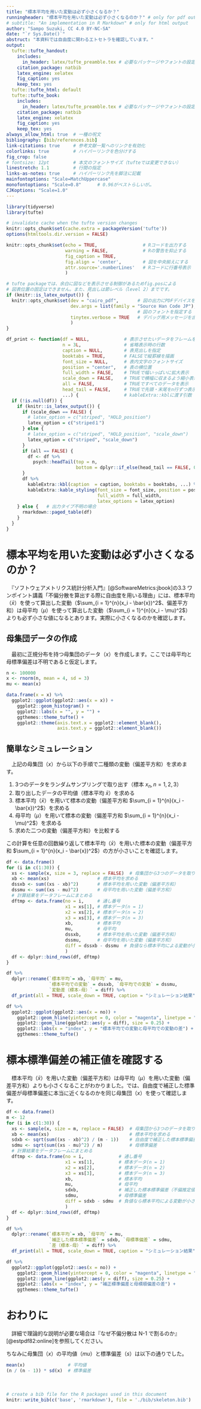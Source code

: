 ```yaml
---
title: "標本平均を用いた変動は必ず小さくなるか？"
runningheader: "標本平均を用いた変動は必ず小さくなるのか？" # only for pdf output
# subtitle: "An implementation in R Markdown" # only for html output
author: "Sampo Suzuki, CC 4.0 BY-NC-SA"
date: "`r Sys.Date()`"
abstruct: "本資料では自由度に関わるエトセトラを確認しています。"
output:
  tufte::tufte_handout:
    includes:
      in_header: latex/tufte_preamble.tex # 必要なパッケージやフォントの設定
    citation_package: natbib
    latex_engine: xelatex
    fig_caption: yes
    keep_tex: yes
  tufte::tufte_html: default
  tufte::tufte_book:
    includes:
      in_header: latex/tufte_preamble.tex # 必要なパッケージやフォントの設定
    citation_package: natbib
    latex_engine: xelatex
    fig_caption: yes
    keep_tex: yes
always_allow_html: true  # 一種の呪文
bibliography: [bib/references.bib]
link-citations: true     # 参考文献一覧へのリンクを有効化
colorlinks: true         # ハイパーリンクを色分けする
fig_crop: false
# fontsize: 12pt         # 本文のフォントサイズ（tufteでは変更できない）
linestretch: 1.1         # 行間の指定
links-as-notes: true     # ハイパーリンク先を脚注に記載
mainfontoptions: "Scale=MatchUppercase"
monofontoptions: "Scale=0.8"      # 0.96がベストらしいが…
CJKoptions: "Scale=1.0"
---
```


```r
library(tidyverse)
library(tufte)

# invalidate cache when the tufte version changes
knitr::opts_chunk$set(cache.extra = packageVersion('tufte'))
options(htmltools.dir.version = FALSE)

knitr::opts_chunk$set(echo = TRUE,                 # Rコードを出力する
                      warning = FALSE,             # Rの警告を抑止する
                      fig_caption = TRUE,
                      fig.align = 'center',        # 図を中央揃えにする
                      attr.source='.numberLines'   # Rコードに行番号表示
                      )

# tufte packageでは、余白に図などを表示させる制御があるためfig.posによる
# 図表位置の固定はできません。また、見出しは節レベル（level 2）までです。
if (knitr::is_latex_output()) {
  knitr::opts_chunk$set(dev = "cairo_pdf",       # 図の出力にPDFデバイスを使う
                        dev.args = list(family = "Source Han Code JP"),
                                                 # 図のフォントを指定する
                        tinytex.verbose = TRUE   # デバッグ用メッセージを出力
                        )
}

df_print <- function(df = NULL,             # 表示させたいデータをフレームを指定
                     n = 3L,                # 省略表示時の行数
                     caption = NULL,        # 表見出しを指定
                     booktabs = TRUE,       # FALSEで縦罫線を描画
                     font_size = NULL,      # 表内文字のフォントサイズ
                     position = "center",   # 表の横位置
                     full_width = FALSE,    # TRUEで幅いっぱいに拡大表示
                     scale_down = FALSE,    # TRUEで横幅に収まるよう縮小表示
                     all = FALSE,           # TRUEですべてのデータを表示
                     head_tail = FALSE,     # TRUEで先頭・末尾をn行ずつ表示
                     ...) {                 # kableExtra::kblに渡す引数
  if (!is.null(df)) {
    if (knitr::is_latex_output()) {
      if (scale_down == FALSE) {
        # latex_option = c("striped", "HOLD_position")
        latex_option = c("striped１")
      } else {
        # latex_option = c("striped", "HOLD_position", "scale_down")
        latex_option = c("striped", "scale_down")
      }
      if (all == FALSE) {
        df <- df %>% 
          psych::headTail(top = n,
                          bottom = dplyr::if_else(head_tail == FALSE, 0L, n))
      }
      df %>% 
        kableExtra::kbl(caption  = caption, booktabs = booktabs, ...) %>%
        kableExtra::kable_styling(font_size = font_size, position = position,
                                  full_width = full_width,
                                  latex_options = latex_option)
    } else {   # 出力タイプ不明の場合
      rmarkdown::paged_table(df)
    }
  }
}

```


# **標本平均を用いた変動は必ず小さくなるのか？**
　『ソフトウェアメトリクス統計分析入門』[@SoftwareMetrics:jbook]の3.3 ワンポイント講義「不偏分散を算出する際に自由度を用いる理由」には、標本平均（$\bar{x}$）を使って算出した変動（$\sum_{i = 1}^{n}(x_i - \bar{x})^2$、偏差平方和）は母平均（$\mu$）を使って算出した変動（$\sum_{i = 1}^{n}(x_i - \mu)^2$）よりも必ず小さな値になるとあります。実際に小さくなるのかを確認します。


## **母集団データの作成**
　最初に正規分布を持つ母集団のデータ（$x$）を作成します。ここでは母平均と母標準偏差は不明であると仮定します。
```r
n <- 100000
x <- rnorm(n, mean = 4, sd = 3)
mu <- mean(x)

data.frame(x = x) %>% 
  ggplot2::ggplot(ggplot2::aes(x = x)) +
    ggplot2::geom_histogram() + 
    ggplot2::labs(x = "", y = "") +
    ggthemes::theme_tufte() + 
    ggplot2::theme(axis.text.x = ggplot2::element_blank(),
                   axis.text.y = ggplot2::element_blank())
```

\newpage

## **簡単なシミュレーション**
　上記の母集団（$x$）から以下の手順で二種類の変動（偏差平方和）を求めます。

1. 3つのデータをランダムサンプリングで取り出す（標本 $x_n, n = 1, 2, 3$）
1. 取り出したデータの平均値（標本平均 $\bar{x}$）を求める
1. 標本平均（$\bar{x}$）を用いて標本の変動（偏差平方和 $\sum_{i = 1}^{n}(x_i - \bar{x})^2$）を求める
1. 母平均（$\mu$）を用いて標本の変動（偏差平方和 $\sum_{i = 1}^{n}(x_i - \mu)^2$）を求める
1. 求めた二つの変動（偏差平方和）を比較する

この計算を任意の回数繰り返して標本平均（$\bar{x}$）を用いた標本の変動（偏差平方和 $\sum_{i = 1}^{n}(x_i - \bar{x})^2$）の方が小さいことを確認します。

```r
df <- data.frame()
for (i in c(1:30)) {
  xs <- sample(x, size = 3, replace = FALSE)  # 母集団から3つのデータを取り出す
  xb <- mean(xs)                  # 標本平均を求める
  dssxb <- sum((xs - xb)^2)       # 標本平均を用いた変動（偏差平方和）
  dssmu <- sum((xs - mu)^2)       # 母平均を用いた変動（偏差平方和）
  # 計算結果をデータフレームにまとめる
  dftmp <- data.frame(no = i,     # 通し番号
                      x1 = xs[1], # 標本データ(n = 1)
                      x2 = xs[2], # 標本データ(n = 2)
                      x3 = xs[3], # 標本データ(n = 3)
                      xb,         # 標本平均
                      mu,         # 母平均
                      dssxb,      # 標本平均を用いた変動（偏差平方和）
                      dssmu,      # 母平均を用いた変動（偏差平方和）
                      diff = dssxb - dssmu  # 負値なら標本平均による変動が小さい
                      )
  df <- dplyr::bind_rows(df, dftmp)
}

df %>% 
  dplyr::rename(`標本平均`= xb, `母平均` = mu,
                `標本平均での変動` = dssxb, `母平均での変動` = dssmu,
                `変動差（標本-母）` = diff) %>% 
  df_print(all = TRUE, scale_down = TRUE, caption = "シミュレーション結果")
```

```r
df %>% 
  ggplot2::ggplot(ggplot2::aes(x = no)) +
    ggplot2::geom_hline(yintercept = 0, color = "magenta", linetype = "dashed") + 
    ggplot2::geom_line(ggplot2::aes(y = diff), size = 0.25) +
    ggplot2::labs(x = "index", y = "標本平均での変動と母平均での変動の差") + 
    ggthemes::theme_tufte()
```

\newpage

# **標本標準偏差の補正値を確認する**
　標本平均（$\bar{x}$）を用いた変動（偏差平方和）は母平均（$\mu$）を用いた変動（偏差平方和）よりも小さくなることがわかりました。では、自由度で補正した標準偏差が母標準偏差に本当に近くなるのかを同じ母集団（$x$）を使って確認します。
```r
df <- data.frame()
m <- 12
for (i in c(1:30)) {
  xs <- sample(x, size = m, replace = FALSE)  # 母集団から3つのデータを取り出す
  xb <- mean(xs)                              # 標本平均を求める
  sdxb <- sqrt(sum((xs - xb)^2) / (m - 1))    # 自由度で補正した標本標準偏差
  sdmu <- sqrt(sum((xs - mu)^2) / m)          # 母標準偏差
  # 計算結果をデータフレームにまとめる
  dftmp <- data.frame(no = i,             # 通し番号
                      x1 = xs[1],         # 標本データ(n = 1)
                      x2 = xs[2],         # 標本データ(n = 2)
                      x3 = xs[3],         # 標本データ(n = 3)
                      xb,                 # 標本平均
                      mu,                 # 母平均
                      sdxb,               # 補正した標本標準偏差（不偏推定値）
                      sdmu,               # 母標準偏差
                      diff = sdxb - sdmu  # 負値なら標本平均による変動が小さい
                      )
  df <- dplyr::bind_rows(df, dftmp)
}

df %>% 
  dplyr::rename(`標本平均`= xb, `母平均` = mu,
                `補正した標本標準偏差` = sdxb, `母標準偏差` = sdmu,
                `差（標本-母）` = diff) %>% 
  df_print(all = TRUE, scale_down = TRUE, caption = "シミュレーション結果")

```

```r
df %>% 
  ggplot2::ggplot(ggplot2::aes(x = no)) +
    ggplot2::geom_hline(yintercept = 0, color = "magenta", linetype = "dashed") + 
    ggplot2::geom_line(ggplot2::aes(y = diff), size = 0.25) +
    ggplot2::labs(x = "index", y = "補正標準偏差と母標順偏差の差") + 
    ggthemes::theme_tufte()
```

\newpage

# **おわりに**
　詳細で理論的な説明が必要な場合は『なぜ不偏分散は N-1 で割るのか』[@estpdf82:online]を参照してください。

ちなみに母集団（$x$）の平均値（$mu$）と標準偏差（$s$）は以下の通りでした。
```r
mean(x)                # 平均値
(n / (n - 1)) * sd(x)  # 標準偏差
```

　  

```r
# create a bib file for the R packages used in this document
knitr::write_bib(c('base', 'rmarkdown'), file = './bib/skeleton.bib')
```
